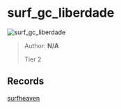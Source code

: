 
# surf_gc_liberdade

![surf_gc_liberdade](https://raw.githubusercontent.com/Sayt123/SurfMapPics/Maps-and-bonuses/csgo/surf_gc_liberdade.jpg)

> Author: **N/A**
>
> Tier 2

## Records

[surfheaven](https://surfheaven.eu/map/surf_gc_liberdade)
